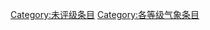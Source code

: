 {{catmore1|[[WikiProject:气象|WikiProject:气象]]}}
{{Articles by Quality|topic=气象|project=气象|format=TOC}}
{{empty category}}

[[Category:未评级条目|Category:未评级条目]]
[[Category:各等级气象条目|Category:各等级气象条目]]